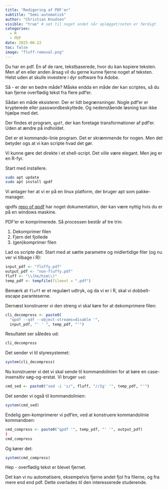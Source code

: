 ```yaml
---
title: "Redigering af PDF'er"
subtitle: "Semi-automatisk"
author: "Christian Knudsen"
visible: "true" # sæt til noget andet når oplægget/noten er færdigt
categories:
  - R
  - PDF
date: 2025-06-22
toc: false
image: "fluff-removal.png"
---
```


Du har en pdf. En af de rare, tekstbaserede, hvor du kan kopiere teksten. Men
af en eller anden årsag vil du gerne kunne fjerne noget af teksten. Helst uden
at skulle investere i dyr software fra Adobe.

Så - er der en bedre måde? Måske endda en måde der kan scriptes, så du kan fjerne
overflødig tekst fra flere pdf'er.

Sådan en måde eksisterer. Der er lidt begrænsninger. Nogle pdf'er er krypterede
eller passwordbeskyttede. Og nedenstående løsning kan ikke hjælpe med det.

Der findes et program, `qpdf`, der kan foretage transformationer af pdf'er. Uden at 
ændre på indholdet.

Det er et kommando-linie program. Det er skræmmende for nogen. Men det betyder ogs
at vi kan scripte hvad det gør.

Vi kunne gøre det direkte i et shell-script. Det ville være elegant. Men jeg er 
en R-fyr.

Start med installere. 

```bash
sudo apt update
sudo apt install qpdf
```

Vi antager her at vi er på en linux platform, der bruger apt som pakke-manager.

qpdfs [repo of qpdf](https://github.com/qpdf/qpdf) har noget dokumentation, der 
kan være nyttig hvis du er på en windows maskine.

PDF'er er komprimerede. Så processen består af tre trin:

1. Dekomprimer filen
2. Fjern det fjollede
3. (gen)komprimer filen

Lad os scripte det. Start med at sætte parametre og midlertidige filer (og nu ver 
vi tilbage i R):

```r
input_pdf <- "fluffy.pdf"
output_pdf <- "non-fluffy.pdf"
fluff <- "\\(he/him\\)"
temp_pdf <- tempfile(fileext = ".pdf")
```

Bemærk at `fluff` er et regulært udtryk, og da vi er i R, skal vi dobbelt-escape
paranteserne.

Dernæst konstruerer vi den streng vi skal køre for at dekomprimere filen:

```r
cli_decompress <- paste0(
  "qpdf --qdf --object-streams=disable '", 
  input_pdf, "' ' ", temp_pdf, "'")
```

Resultatet ser således ud:

```r
cli_decompress
```

Det sender vi til styresystemet:
```r
system(cli_decompress)
```

Nu konstruerer vi det vi skal sende til kommandolinien for at køre en 
case-insensitiv søg-og-erstat. Vi bruger `sed`:


```r
cmd_sed <- paste0("sed -i 's/", fluff, "//Ig' '", temp_pdf, "'")
```

Det sender vi også til kommandolinien:
```r
system(cmd_sed)
```

Endelig gen-komprimerer vi pdf'en, ved at konstruere kommandolinie kommandoen:

```r
cmd_compress <- paste0("qpdf '", temp_pdf, "' '", output_pdf)
)
cmd_compress
```

Og kører det:
```r
system(cmd_compress)
```

Hep - overflødig tekst er blevet fjernet.

Det kan vi nu automatisere, eksempelvis fjerne andet fjol fra filerne, og fra
mere end end pdf. Dette overlades til den interesserede studerende.